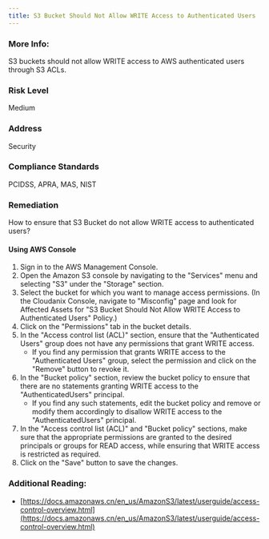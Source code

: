 ```yaml
---
title: S3 Bucket Should Not Allow WRITE Access to Authenticated Users
---
```


### More Info:

S3 buckets should not allow WRITE access to AWS authenticated users through S3 ACLs.

### Risk Level

Medium

### Address

Security

### Compliance Standards

PCIDSS, APRA, MAS, NIST

### Remediation

How to ensure that S3 Bucket do not allow WRITE access to authenticated users?

#### Using AWS Console

1. Sign in to the AWS Management Console.
2. Open the Amazon S3 console by navigating to the "Services" menu and selecting "S3" under the "Storage" section.
3. Select the bucket for which you want to manage access permissions.
    (In the Cloudanix Console, navigate to "Misconfig" page and look for Affected Assets for "S3 Bucket Should Not Allow WRITE Access to Authenticated Users" Policy.)
4. Click on the "Permissions" tab in the bucket details.
5. In the "Access control list (ACL)" section, ensure that the "Authenticated Users" group does not have any permissions that grant WRITE access. 
   - If you find any permission that grants WRITE access to the "Authenticated Users" group, select the permission and click on the "Remove" button to revoke it.
6. In the "Bucket policy" section, review the bucket policy to ensure that there are no statements granting WRITE access to the "AuthenticatedUsers" principal.
   - If you find any such statements, edit the bucket policy and remove or modify them accordingly to disallow WRITE access to the "AuthenticatedUsers" principal.
7. In the "Access control list (ACL)" and "Bucket policy" sections, make sure that the appropriate permissions are granted to the desired principals or groups for READ access, while ensuring that WRITE access is restricted as required.
8. Click on the "Save" button to save the changes.

### Additional Reading:

- [https://docs.amazonaws.cn/en_us/AmazonS3/latest/userguide/access-control-overview.html](https://docs.amazonaws.cn/en_us/AmazonS3/latest/userguide/access-control-overview.html)
